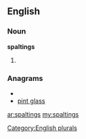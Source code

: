 ==English==

===Noun===
'''spaltings'''

# {{plural of|[[spalting]]}}

===Anagrams===
* {{alphagram|agilnpsst}}
* [[pint glass#English|pint glass]]

[[Category:English plurals]]

[[ar:spaltings]]
[[my:spaltings]]
